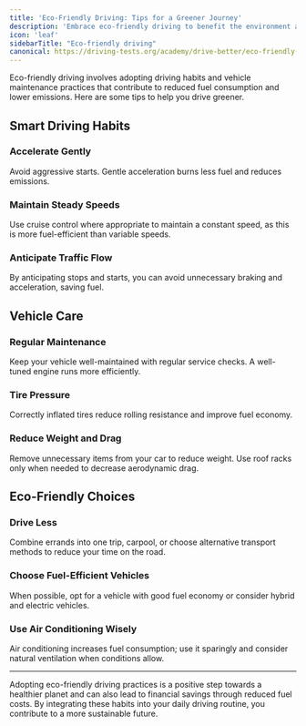 ```yaml
---
title: 'Eco-Friendly Driving: Tips for a Greener Journey'
description: 'Embrace eco-friendly driving to benefit the environment and your wallet. Learn how smart driving habits and vehicle care can reduce your carbon footprint and improve fuel efficiency.'
icon: 'leaf'
sidebarTitle: "Eco-friendly driving"
canonical: https://driving-tests.org/academy/drive-better/eco-friendly-driving
---
```

<Snippet file="andrei.mdx" />
Eco-friendly driving involves adopting driving habits and vehicle maintenance practices that contribute to reduced fuel consumption and lower emissions. Here are some tips to help you drive greener.

## Smart Driving Habits

### Accelerate Gently

<Accordion title="Gentle Acceleration" icon="feather">
Avoid aggressive starts. Gentle acceleration burns less fuel and reduces emissions.
</Accordion>

### Maintain Steady Speeds

<Accordion title="Steady Speed" icon="gauge">
Use cruise control where appropriate to maintain a constant speed, as this is more fuel-efficient than variable speeds.
</Accordion>

### Anticipate Traffic Flow

<Accordion title="Traffic Anticipation" icon="binoculars">
By anticipating stops and starts, you can avoid unnecessary braking and acceleration, saving fuel.
</Accordion>

## Vehicle Care

### Regular Maintenance

<Accordion title="Regular Maintenance" icon="calendar">
Keep your vehicle well-maintained with regular service checks. A well-tuned engine runs more efficiently.
</Accordion>

### Tire Pressure

<Accordion title="Proper Tire Inflation" icon="tire">
Correctly inflated tires reduce rolling resistance and improve fuel economy.
</Accordion>

### Reduce Weight and Drag

<Accordion title="Weight and Aerodynamics" icon="car-side">
Remove unnecessary items from your car to reduce weight. Use roof racks only when needed to decrease aerodynamic drag.
</Accordion>

## Eco-Friendly Choices

### Drive Less

<Accordion title="Minimize Driving" icon="person-walking">
Combine errands into one trip, carpool, or choose alternative transport methods to reduce your time on the road.
</Accordion>

### Choose Fuel-Efficient Vehicles

<Accordion title="Fuel-Efficient Vehicles" icon="gas-pump">
When possible, opt for a vehicle with good fuel economy or consider hybrid and electric vehicles.
</Accordion>

### Use Air Conditioning Wisely

<Accordion title="Air Conditioning Use" icon="snowflake">
Air conditioning increases fuel consumption; use it sparingly and consider natural ventilation when conditions allow.
</Accordion>

---

Adopting eco-friendly driving practices is a positive step towards a healthier planet and can also lead to financial savings through reduced fuel costs. By integrating these habits into your daily driving routine, you contribute to a more sustainable future.
